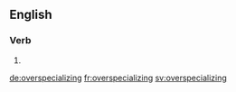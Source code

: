 ==English==

===Verb===
{{head|en}}

# {{present participle of|overspecialize|lang=en}}

[[de:overspecializing]]
[[fr:overspecializing]]
[[sv:overspecializing]]